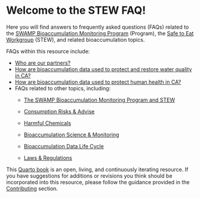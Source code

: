 # **Welcome to the STEW FAQ!**

Here you will find answers to frequently asked questions (FAQs) related to the [SWAMP Bioaccumulation Monitoring Program](https://www.waterboards.ca.gov/water_issues/programs/swamp/bioaccumulation_monitoring.html) (Program), the [Safe to Eat Workgroup](https://mywaterquality.ca.gov/monitoring_council/bioaccumulation_oversight_group/) (STEW), and related bioaccumulation topics.

FAQs within this resource include:

-   [Who are our partners?](https://cawaterboarddatacenter.github.io/stew-faq/network.html)
-   [How are bioaccumulation data used to protect and restore water quality in CA?](https://cawaterboarddatacenter.github.io/stew-faq/data-use-wq.html)
-   [How are bioaccumulation data used to protect human health in CA?](https://cawaterboarddatacenter.github.io/stew-faq/data-use-human.html)
-   FAQs related to other topics, including:
    -   [The SWAMP Bioaccumulation Monitoring Program and STEW](https://cawaterboarddatacenter.github.io/stew-faq/swamp-stew.html)

    -   [Consumption Risks & Advise](https://cawaterboarddatacenter.github.io/stew-faq/advise.html)

    -   [Harmful Chemicals](Harmful Chemicals FAQs)

    -   [Bioaccumulation Science & Monitoring](Bioaccumulation science & monitoring FAQs)

    -   [Bioaccumulation Data Life Cycle](https://cawaterboarddatacenter.github.io/stew-faq/data-cycle.html)

    -   [Laws & Regulations](https://cawaterboarddatacenter.github.io/stew-faq/regs.html)

This [Quarto book](https://quarto.org/docs/books) is an open, living, and continuously iterating resource. If you have suggestions for additions or revisions you think should be incorporated into this resource, please follow the guidance provided in the [Contributing](https://cawaterboarddatacenter.github.io/stew-faq/contribute.html) section.
